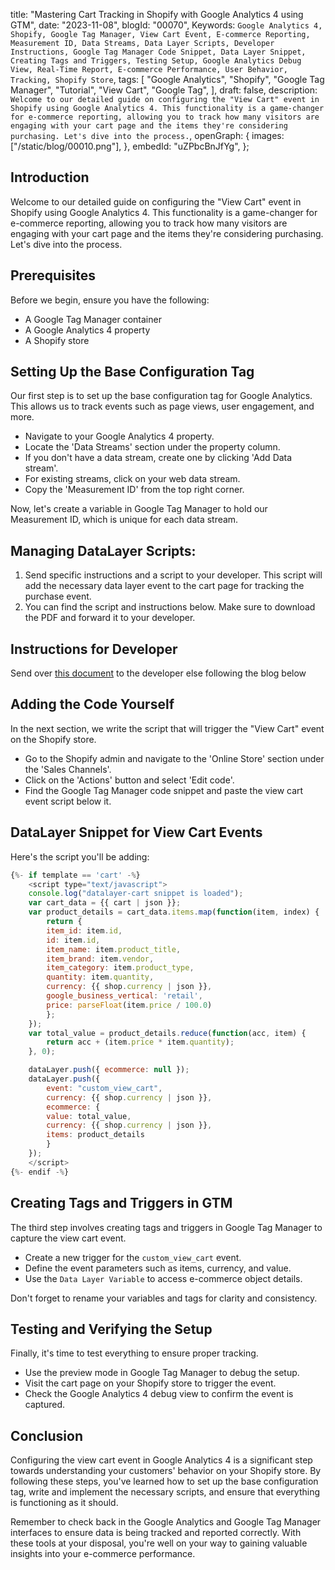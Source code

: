  title: "Mastering Cart Tracking in Shopify with Google Analytics 4 using GTM",
 date: "2023-11-08",
 blogId: "00070",
 Keywords: `Google Analytics 4, Shopify, Google Tag Manager, View Cart Event, E-commerce Reporting, Measurement ID, Data Streams, Data Layer Scripts, Developer Instructions, Google Tag Manager Code Snippet, Data Layer Snippet, Creating Tags and Triggers, Testing Setup, Google Analytics Debug View, Real-Time Report, E-commerce Performance, User Behavior, Tracking, Shopify Store`,
 tags: [
  "Google Analytics",
  "Shopify",
  "Google Tag Manager",
  "Tutorial",
  "View Cart",
  "Google Tag",
 ],
 draft: false,
 description: `Welcome to our detailed guide on configuring the "View Cart" event in Shopify using Google Analytics 4. This functionality is a game-changer for e-commerce reporting, allowing you to track how many visitors are engaging with your cart page and the items they're considering purchasing. Let's dive into the process.`,
 openGraph: {
  images: ["/static/blog/00010.png"],
 },
 embedId: "uZPbcBnJfYg",
};

<BlogHeader metadata={metadata} />

## Introduction

Welcome to our detailed guide on configuring the "View Cart" event in Shopify using Google Analytics 4. This functionality is a game-changer for e-commerce reporting, allowing you to track how many visitors are engaging with your cart page and the items they're considering purchasing. Let's dive into the process.

<YoutubeEmbed embedId={metadata.embedId} />

## Prerequisites

Before we begin, ensure you have the following:

- A Google Tag Manager container
- A Google Analytics 4 property
- A Shopify store

## Setting Up the Base Configuration Tag

Our first step is to set up the base configuration tag for Google Analytics. This allows us to track events such as page views, user engagement, and more.

- Navigate to your Google Analytics 4 property.
- Locate the 'Data Streams' section under the property column.
- If you don't have a data stream, create one by clicking 'Add Data stream'.
- For existing streams, click on your web data stream.
- Copy the 'Measurement ID' from the top right corner.

<Note
 title='Tip'
 content='Remember to create a user-defined constant variable for your Measurement ID in Google Tag Manager to avoid repeated copying and pasting.'
/>

Now, let's create a variable in Google Tag Manager to hold our Measurement ID, which is unique for each data stream.

## Managing DataLayer Scripts:

1. Send specific instructions and a script to your developer. This script will add the necessary data layer event to the cart page for tracking the purchase event.
2. You can find the script and instructions below. Make sure to download the PDF and forward it to your developer.

<Note
 title='Tip'
 content='Ensure that your developer follows the instructions carefully and tests the implementation to confirm that the data layer event is firing correctly on the cart page.'
/>

## Instructions for Developer

Send over [this document](/static/pdf/blog/shopify/tracking-view-cart-event-in-shopify-with-gtm-for-ga4.pdf) to the developer else following the blog below

## Adding the Code Yourself

In the next section, we write the script that will trigger the "View Cart" event on the Shopify store.

- Go to the Shopify admin and navigate to the 'Online Store' section under the 'Sales Channels'.
- Click on the 'Actions' button and select 'Edit code'.
- Find the Google Tag Manager code snippet and paste the view cart event script below it.

## DataLayer Snippet for View Cart Events

Here's the script you'll be adding:

```javascript
{%- if template == 'cart' -%}
    <script type="text/javascript">
    console.log("datalayer-cart snippet is loaded");
    var cart_data = {{ cart | json }};
    var product_details = cart_data.items.map(function(item, index) {
        return {
        item_id: item.id,
        id: item.id,
        item_name: item.product_title,
        item_brand: item.vendor,
        item_category: item.product_type,
        quantity: item.quantity,
        currency: {{ shop.currency | json }},
        google_business_vertical: 'retail',
        price: parseFloat(item.price / 100.0)
        };
    });
    var total_value = product_details.reduce(function(acc, item) {
        return acc + (item.price * item.quantity);
    }, 0);

    dataLayer.push({ ecommerce: null });
    dataLayer.push({
        event: "custom_view_cart",
        currency: {{ shop.currency | json }},
        ecommerce: {
        value: total_value,
        currency: {{ shop.currency | json }},
        items: product_details
        }
    });
    </script>
{%- endif -%}
```

<Note
 title='Tip'
 content="It's essential to format your code correctly to ensure it runs without issues. Use the 'Format code' option in Shopify's code editor."
/>

## Creating Tags and Triggers in GTM

The third step involves creating tags and triggers in Google Tag Manager to capture the view cart event.

- Create a new trigger for the `custom_view_cart` event.
- Define the event parameters such as items, currency, and value.
- Use the `Data Layer Variable` to access e-commerce object details.

Don't forget to rename your variables and tags for clarity and consistency.

## Testing and Verifying the Setup

Finally, it's time to test everything to ensure proper tracking.

- Use the preview mode in Google Tag Manager to debug the setup.
- Visit the cart page on your Shopify store to trigger the event.
- Check the Google Analytics 4 debug view to confirm the event is captured.

<Note
 title='Tip'
 content='Use the Real-Time report in Google Analytics to verify if the event is firing correctly, especially when you have low traffic.'
/>

## Conclusion

Configuring the view cart event in Google Analytics 4 is a significant step towards understanding your customers' behavior on your Shopify store. By following these steps, you've learned how to set up the base configuration tag, write and implement the necessary scripts, and ensure that everything is functioning as it should.

Remember to check back in the Google Analytics and Google Tag Manager interfaces to ensure data is being tracked and reported correctly. With these tools at your disposal, you're well on your way to gaining valuable insights into your e-commerce performance.
